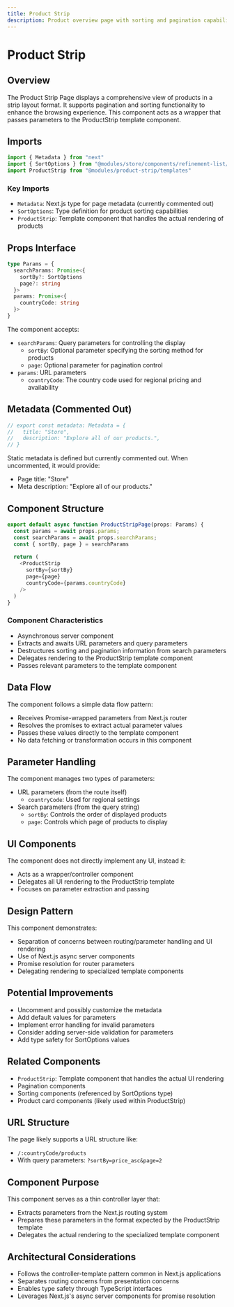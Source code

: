 ```yaml
---
title: Product Strip
description: Product overview page with sorting and pagination capabilities
---
```


# Product Strip

## Overview

The Product Strip Page displays a comprehensive view of products in a strip layout format. It supports pagination and sorting functionality to enhance the browsing experience. This component acts as a wrapper that passes parameters to the ProductStrip template component.

## Imports

```typescript copy
import { Metadata } from "next"
import { SortOptions } from "@modules/store/components/refinement-list/sort-products"
import ProductStrip from "@modules/product-strip/templates"
```

### Key Imports
- `Metadata`: Next.js type for page metadata (currently commented out)
- `SortOptions`: Type definition for product sorting capabilities
- `ProductStrip`: Template component that handles the actual rendering of products

## Props Interface

```typescript copy
type Params = {
  searchParams: Promise<{
    sortBy?: SortOptions
    page?: string
  }>
  params: Promise<{
    countryCode: string
  }>
}
```

The component accepts:
- `searchParams`: Query parameters for controlling the display
  - `sortBy`: Optional parameter specifying the sorting method for products
  - `page`: Optional parameter for pagination control
- `params`: URL parameters
  - `countryCode`: The country code used for regional pricing and availability

## Metadata (Commented Out)

```typescript copy
// export const metadata: Metadata = {
//   title: "Store",
//   description: "Explore all of our products.",
// }
```

Static metadata is defined but currently commented out. When uncommented, it would provide:
- Page title: "Store"
- Meta description: "Explore all of our products."

## Component Structure

```typescript copy
export default async function ProductStripPage(props: Params) {
  const params = await props.params;
  const searchParams = await props.searchParams;
  const { sortBy, page } = searchParams
  
  return (
    <ProductStrip
      sortBy={sortBy}
      page={page}
      countryCode={params.countryCode}
    />
  )
}
```

### Component Characteristics
- Asynchronous server component
- Extracts and awaits URL parameters and query parameters
- Destructures sorting and pagination information from search parameters
- Delegates rendering to the ProductStrip template component
- Passes relevant parameters to the template component

## Data Flow

The component follows a simple data flow pattern:
- Receives Promise-wrapped parameters from Next.js router
- Resolves the promises to extract actual parameter values
- Passes these values directly to the template component
- No data fetching or transformation occurs in this component

## Parameter Handling

The component manages two types of parameters:
- URL parameters (from the route itself)
  - `countryCode`: Used for regional settings
- Search parameters (from the query string)
  - `sortBy`: Controls the order of displayed products
  - `page`: Controls which page of products to display

## UI Components

The component does not directly implement any UI, instead it:
- Acts as a wrapper/controller component
- Delegates all UI rendering to the ProductStrip template
- Focuses on parameter extraction and passing

## Design Pattern

This component demonstrates:
- Separation of concerns between routing/parameter handling and UI rendering
- Use of Next.js async server components
- Promise resolution for router parameters
- Delegating rendering to specialized template components

## Potential Improvements
- Uncomment and possibly customize the metadata
- Add default values for parameters
- Implement error handling for invalid parameters
- Consider adding server-side validation for parameters
- Add type safety for SortOptions values

## Related Components
- `ProductStrip`: Template component that handles the actual UI rendering
- Pagination components
- Sorting components (referenced by SortOptions type)
- Product card components (likely used within ProductStrip)

## URL Structure
The page likely supports a URL structure like:
- `/:countryCode/products`
- With query parameters: `?sortBy=price_asc&page=2`

## Component Purpose
This component serves as a thin controller layer that:
- Extracts parameters from the Next.js routing system
- Prepares these parameters in the format expected by the ProductStrip template
- Delegates the actual rendering to the specialized template component

## Architectural Considerations
- Follows the controller-template pattern common in Next.js applications
- Separates routing concerns from presentation concerns
- Enables type safety through TypeScript interfaces
- Leverages Next.js's async server components for promise resolution